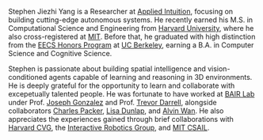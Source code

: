 Stephen Jiezhi Yang is a Researcher at [Applied Intuition](https://www.appliedintuition.com/), focusing on building cutting-edge autonomous systems. He recently earned his M.S. in Computational Science and Engineering from [Harvard University](https://www.harvard.edu/), where he also cross-registered at [MIT](https://www.mit.edu/). Before that, he graduated with high distinction from the [EECS Honors Program](https://eecs.berkeley.edu/resources/undergrads/honors) at [UC Berkeley](https://www.berkeley.edu/), earning a B.A. in Computer Science and Cognitive Science.

Stephen is passionate about building spatial intelligence and vision-conditioned agents capable of learning and reasoning in 3D environments. He is deeply grateful for the opportunity to learn and collaborate with excepetually talented people. He was fortunate to have worked at [BAIR Lab](https://bair.berkeley.edu/) under Prof. [Joseph Gonzalez](https://people.eecs.berkeley.edu/~jegonzal/) and Prof. [Trevor Darrell](https://people.eecs.berkeley.edu/~trevor/), alongside collaborators [Charles Packer](https://people.eecs.berkeley.edu/~cpacker/), [Lisa Dunlap](https://www.lisabdunlap.com/), and [Alvin Wan](https://alvinwan.com/). He also appreciates the experiences gained through brief collaborations with [Harvard CVG](https://vcg.seas.harvard.edu/), the [Interactive Robotics Group](https://computationalrobotics.seas.harvard.edu/), and [MIT CSAIL](https://www.csail.mit.edu/).